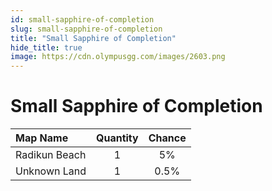 ```yaml
---
id: small-sapphire-of-completion
slug: small-sapphire-of-completion
title: "Small Sapphire of Completion"
hide_title: true
image: https://cdn.olympusgg.com/images/2603.png
---
```



# <ItemIcon iconId="2603" height="32"/> Small Sapphire of Completion
|Map Name|Quantity|Chance|
|:--|:-:|:-:|
|Radikun Beach|1|5%|
|Unknown Land|1|0.5%|

